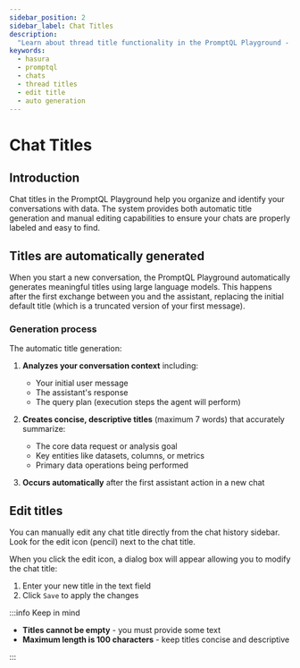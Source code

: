 ```yaml
---
sidebar_position: 2
sidebar_label: Chat Titles
description:
  "Learn about thread title functionality in the PromptQL Playground - automatic generation and manual editing"
keywords:
  - hasura
  - promptql
  - chats
  - thread titles
  - edit title
  - auto generation
---
```



# Chat Titles

## Introduction

Chat titles in the PromptQL Playground help you organize and identify your conversations with data. The system provides
both automatic title generation and manual editing capabilities to ensure your chats are properly labeled and easy to
find.

## Titles are automatically generated

When you start a new conversation, the PromptQL Playground automatically generates meaningful titles using large
language models. This happens after the first exchange between you and the assistant, replacing the initial default
title (which is a truncated version of your first message).

### Generation process

The automatic title generation:

1. **Analyzes your conversation context** including:

   - Your initial user message
   - The assistant's response
   - The query plan (execution steps the agent will perform)

2. **Creates concise, descriptive titles** (maximum 7 words) that accurately summarize:

   - The core data request or analysis goal
   - Key entities like datasets, columns, or metrics
   - Primary data operations being performed

3. **Occurs automatically** after the first assistant action in a new chat

## Edit titles

You can manually edit any chat title directly from the chat history sidebar. Look for the edit icon (pencil) next to the
chat title.

<Thumbnail src="/img/promptql-playground/edit-thread-title-1.png" alt="Edit Chat Title Button" />

When you click the edit icon, a dialog box will appear allowing you to modify the chat title:

<Thumbnail src="/img/promptql-playground/edit-thread-title-2.png" alt="Edit Chat Dialog Box" />

1. Enter your new title in the text field
2. Click `Save` to apply the changes

:::info Keep in mind

- **Titles cannot be empty** - you must provide some text
- **Maximum length is 100 characters** - keep titles concise and descriptive

:::
